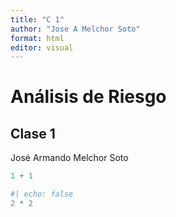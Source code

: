 ```yaml
---
title: "C 1"
author: "Jose A Melchor Soto"
format: html
editor: visual
---
```


# Análisis de Riesgo
## Clase 1
José Armando Melchor Soto

```r
1 + 1
```

```r
#| echo: false
2 * 2
```
